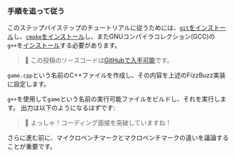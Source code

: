 
### 手順を追って従う

このステップバイステップのチュートリアルに従うためには、[`git`をインストール](https://git-scm.com/downloads)し、[`cmake`をインストール](https://cmake.org/download/#latest)し、またGNUコンパイラコレクション(GCC)の`g++`を[インストール](https://gcc.gnu.org/install/)する必要があります。

> 🐰 この投稿のソースコードは[GitHubで入手可能](https://github.com/bencherdev/bencher/tree/main/examples/cpp/google_benchmark)です。

`game.cpp`という名前のC++ファイルを作成し、その内容を上述のFizzBuzz実装に設定します。

`g++`を使用して`game`という名前の実行可能ファイルをビルドし、それを実行します。
出力は以下のようになるはずです:

<FizzBuzzOutput />

> 🐰 よっしゃ！コーディング面接を突破していますね！

さらに進む前に、マイクロベンチマークとマクロベンチマークの違いを議論することが重要です。